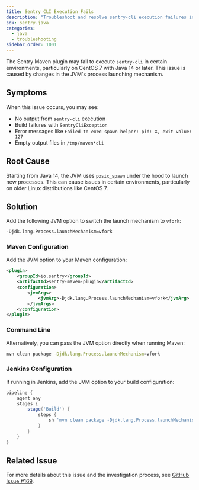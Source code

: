 ```yaml
---
title: Sentry CLI Execution Fails
description: "Troubleshoot and resolve sentry-cli execution failures in CentOS environments."
sdk: sentry.java
categories:
  - java
  - troubleshooting
sidebar_order: 1001
---
```


The Sentry Maven plugin may fail to execute `sentry-cli` in certain environments, particularly on CentOS 7 with Java 14 or later. This issue is caused by changes in the JVM's process launching mechanism.

## Symptoms

When this issue occurs, you may see:

- No output from `sentry-cli` execution
- Build failures with `SentryCliException`
- Error messages like `Failed to exec spawn helper: pid: X, exit value: 127`
- Empty output files in `/tmp/maven*cli`

## Root Cause

Starting from Java 14, the JVM uses `posix_spawn` under the hood to launch new processes. This can cause issues in certain environments, particularly on older Linux distributions like CentOS 7.

## Solution

Add the following JVM option to switch the launch mechanism to `vfork`:

```bash
-Djdk.lang.Process.launchMechanism=vfork
```

### Maven Configuration

Add the JVM option to your Maven configuration:

```xml {tabTitle:Maven}{filename:pom.xml}
<plugin>
    <groupId>io.sentry</groupId>
    <artifactId>sentry-maven-plugin</artifactId>
    <configuration>
        <jvmArgs>
            <jvmArg>-Djdk.lang.Process.launchMechanism=vfork</jvmArg>
        </jvmArgs>
    </configuration>
</plugin>
```

### Command Line

Alternatively, you can pass the JVM option directly when running Maven:

```bash
mvn clean package -Djdk.lang.Process.launchMechanism=vfork
```

### Jenkins Configuration

If running in Jenkins, add the JVM option to your build configuration:

```groovy {tabTitle:Jenkins Pipeline}{filename:Jenkinsfile}
pipeline {
    agent any
    stages {
        stage('Build') {
            steps {
                sh 'mvn clean package -Djdk.lang.Process.launchMechanism=vfork'
            }
        }
    }
}
```

## Related Issue

For more details about this issue and the investigation process, see [GitHub Issue #169](https://github.com/getsentry/sentry-maven-plugin/issues/169).